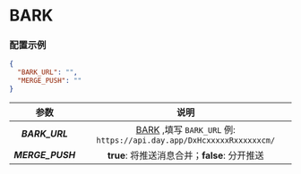 
<Cards>
  <Card
    title="BARK"
    href="/settings/notify/bark"
  />
  <Card
    title="CoolPush"
    href="/settings/notify/coolpush"
  />
  <Card
    title="钉钉"
    href="/settings/notify/dingtalk"
  />
  <Card
    title="飞书"
    href="/settings/notify/feishu"
  />
  <Card
    title="PushPlus"
    href="/settings/notify/pushplus"
  />
  <Card
    title="Qmsg 酱"
    href="/settings/notify/qmsg"
  />
  <Card
    title="企业微信应用消息"
    href="/settings/notify/qywx"
  />
  <Card
    title="企业微信群机器人"
    href="/settings/notify/qywxrobot"
  />
  <Card
    title="Server 酱"
    href="/settings/notify/server"
  />
  <Card
    title="Telegram"
    href="/settings/notify/telegram"
  />
  <Card
    title="Server 酱 TURBO"
    href="/settings/notify/turbo"
  />
</Cards>

# BARK

### 配置示例

```json filename="config.json" copy
{
  "BARK_URL": "",
  "MERGE_PUSH": ""
}
```

|       参数       |                                              说明                                              |
| :--------------: | :--------------------------------------------------------------------------------------------: |
|  _**BARK_URL**_  | [BARK](https://bark.day.app/#/) ,填写 `BARK_URL` 例: `https://api.day.app/DxHcxxxxxRxxxxxxcm/` |
| _**MERGE_PUSH**_ |                         **true**: 将推送消息合并；**false**: 分开推送                          |
